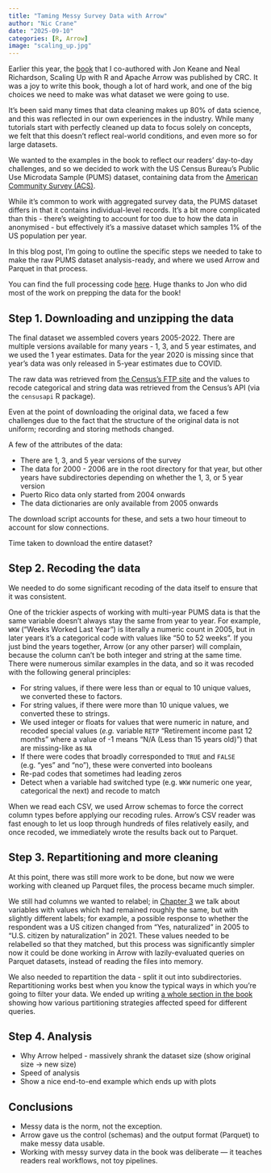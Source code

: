 ```yaml
---
title: "Taming Messy Survey Data with Arrow"
author: "Nic Crane"
date: "2025-09-10"
categories: [R, Arrow]
image: "scaling_up.jpg"
---
```


Earlier this year, the [book](https://arrowrbook.com/) that I co-authored with Jon Keane and Neal Richardson, Scaling Up with R and Apache Arrow was published by CRC.  It was a joy to write this book, though a lot of hard work, and one of the big choices we need to make was what dataset we were going to use.

It's been said many times that data cleaning makes up 80% of data science, and this was reflected in our own experiences in the industry.  While many tutorials start with perfectly cleaned up data to focus solely on concepts, we felt that this doesn't reflect real-world conditions, and even more so for large datasets.

We wanted to the examples in the book to reflect our readers' day-to-day challenges, and so we decided to work with  the US Census Bureau's Public Use Microdata Sample (PUMS) dataset, containing data from the [American Community Survey (ACS)](https://www.census.gov/programs-surveys/acs.html).

While it's common to work with aggregated survey data, the PUMS dataset differs in that it contains individual-level records.  It's a bit more complicated than this - there's weighting to account for too due to how the data in anonymised - but effectively it's a massive dataset which samples 1% of the US population per year.

In this blog post, I'm going to outline the specific steps we needed to take to make the raw PUMS dataset analysis-ready, and where we used Arrow and Parquet in that process.

You can find the full processing code [here](https://github.com/arrowrbook/book/tree/main/pums_dataset).  Huge thanks to Jon who did most of the work on prepping the data for the book!

## Step 1. Downloading and unzipping the data

The final dataset we assembled covers years 2005-2022.  There are multiple versions available for many years - 1, 3, and 5 year estimates, and we used the 1 year estimates.  Data for the year 2020 is missing since that year's data was only released in 5-year estimates due to COVID.

The raw data was retrieved from [the Census's FTP site](https://www2.census.gov/programs-surveys/acs/data/pums/) and the values to recode categorical and string data was retrieved from the Census's API (via the `censusapi` R package).

Even at the point of downloading the original data, we faced a few challenges due to the fact that the structure of the original data is not uniform; recording and storing methods changed.

A few of the attributes of the data:

- There are 1, 3, and 5 year versions of the survey
- The data for 2000 - 2006 are in the root directory for that year, but other years have subdirectories depending on whether the 1, 3, or 5 year version
- Puerto Rico data only started from 2004 onwards
- The data dictionaries are only available from 2005 onwards

The download script accounts for these, and sets a two hour timeout to account for slow connections.

Time taken to download the entire dataset?

<!-- add this here! -->

## Step 2. Recoding the data

We needed to do some significant recoding of the data itself to ensure that it was consistent.

One of the trickier aspects of working with multi-year PUMS data is that the same variable doesn't always stay the same from year to year. For example, `WKW` ("Weeks Worked Last Year") is literally a numeric count in 2005, but in later years it's a categorical code with values like "50 to 52 weeks".  If you just bind the years together, Arrow (or any other parser) will complain, because the column can't be both integer and string at the same time.  There were numerous similar examples in the data, and so it was recoded with the following general principles:

-   For string values, if there were less than or equal to 10 unique values, we converted these to factors.
-   For string values, if there were more than 10 unique values, we converted these to strings.
-   We used integer or floats for values that were numeric in nature, and recoded special values (*e.g.* variable `RETP` "Retirement income past 12 months" where a value of -1 means "N/A (Less than 15 years old)") that are missing-like as `NA`
-   If there were codes that broadly corresponded to `TRUE` and `FALSE` (e.g. "yes" and "no"), these were converted into booleans
- Re-pad codes that sometimes had leading zeros
- Detect when a variable had switched type (e.g. `WKW` numeric one year, categorical the next) and recode to match

When we read each CSV, we used Arrow schemas to force the correct column types before applying our recoding rules.  Arrow's CSV reader was fast enough to let us loop through hundreds of files relatively easily, and once recoded, we immediately wrote the results back out to Parquet.

## Step 3. Repartitioning and more cleaning

At this point, there was still more work to be done, but now we were working with cleaned up Parquet files, the process became much simpler.

We still had columns we wanted to relabel; in [Chapter 3](https://arrowrbook.com/data_manipulation.html#relabeling-values) we talk about variables with values which had remained roughly the same, but with slightly different labels; for example, a possible response to whether the respondent was a US citizen changed from "Yes, naturalized" in 2005 to "U.S. citizen by naturalization" in 2021.  These values needed to be relabelled so that they matched, but this process was significantly simpler now it could be done working in Arrow with lazily-evaluated queries on Parquet datasets, instead of reading the files into memory.

We also needed to repartition the data - split it out into subdirectories.  Repartitioning works best when you know the typical ways in which you're going to filter your data.  We ended up writing [a whole section in the book](https://arrowrbook.com/datasets.html#how-partitioning-affects-performance) showing how various partitioning strategies affected speed for different queries.

## Step 4. Analysis

- Why Arrow helped - massively shrank the dataset size (show original size -> new size)
- Speed of analysis
- Show a nice end-to-end example which ends up with plots

## Conclusions

- Messy data is the norm, not the exception.
- Arrow gave us the control (schemas) and the output format (Parquet) to make messy data usable.
- Working with messy survey data in the book was deliberate — it teaches readers real workflows, not toy pipelines.